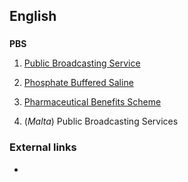 ==English==

==={{initialism}}===
'''PBS'''

# {{US}} [[w:Public Broadcasting Service|Public Broadcasting Service]]
# {{US}} [[w:Phosphate Buffered Saline|Phosphate Buffered Saline]]
# {{AU}} [[w:Pharmaceutical Benefits Scheme|Pharmaceutical Benefits Scheme]]
#(''Malta'') Public Broadcasting Services

===External links===
* {{pedialite}}